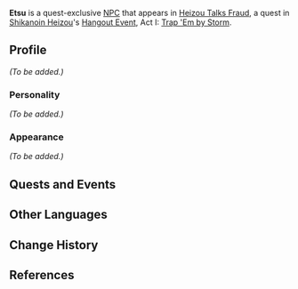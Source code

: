 {{Meta
<!-- REMOVE THIS TEMPLATE AFTER ADDING MISSING INFO -->
|missing_NPC_profile  = yes
}}
{{Character Infobox
|type             = Quest NPC
|image            = NPC Etsu.png
|region           = Inazuma
|affiliation      = Grand Narukami Shrine
|voiceEN          = [https://www.hearanjali.com/ Anjali Kunapaneni]<ref>Twitter: [https://twitter.com/hereliesanjali/status/1547284922695618560 EN VA Self Announcement]</ref>
}}
'''Etsu''' is a quest-exclusive [[NPC]] that appears in [[Heizou Talks Fraud]], a quest in [[Shikanoin Heizou]]'s [[Hangout Event]], Act I: [[Trap 'Em by Storm]].
<!--
==Location==
''(To be added.)''
-->
==Profile==
<!-- detailed story/lore information goes here -->
''(To be added.)''

===Personality===
''(To be added.)''

===Appearance===
''(To be added.)''

==Quests and Events==
{{Quests and Events}}

==Other Languages==
{{Other Languages
|default_hidden = 1
|en      = Etsu
|zhs     = 悦
|zhs_rm  = Yuè
|zht     = 悦
|zht_rm  = Yuè
|ja      = 悦
|ja_rm   = Etsu
|ko      = 에츠
|ko_rm   = Echeu
|es      = Etsu
|fr      = Etsu
|ru      = Эцу
|th      = Etsu
|vi      = Etsu
|de      = Etsu
|id      = Etsu
|pt      = Etsu
|tr      = Etsu
|it      = Etsu
}}

==Change History==
{{Change History|2.8}}

==References==
{{Reflist}}